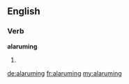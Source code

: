 ==English==

===Verb===
'''alaruming'''

# {{archaic}} {{rare}} {{present participle of|alarum}}

[[de:alaruming]]
[[fr:alaruming]]
[[my:alaruming]]